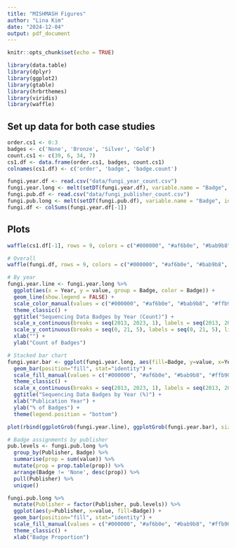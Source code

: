 ```yaml
---
title: "MISHMASH Figures"
author: "Lina Kim"
date: "2024-12-04"
output: pdf_document
---
```


```r
knitr::opts_chunk$set(echo = TRUE)

library(data.table)
library(dplyr)
library(ggplot2)
library(gtable)
library(hrbrthemes)
library(viridis)
library(waffle)
```

## Set up data for both case studies


```r
order.cs1 <- 0:3
badges <- c('None', 'Bronze', 'Silver', 'Gold')
count.cs1 <- c(39, 6, 34, 7)
cs1.df <- data.frame(order.cs1, badges, count.cs1)
colnames(cs1.df) <- c('order', 'badge', 'badge.count')
```

```r
fungi.year.df <- read.csv("data/fungi_year_count.csv")
fungi.year.long <- melt(setDT(fungi.year.df), variable.name = "Badge", id.vars = "Year")
fungi.pub.df <- read.csv("data/fungi_publisher_count.csv")
fungi.pub.long <- melt(setDT(fungi.pub.df), variable.name = "Badge", id.vars = "Publisher")
fungi.df <- colSums(fungi.year.df[-1])
```

## Plots

```r
waffle(cs1.df[-1], rows = 9, colors = c("#000000", "#af6b0e", "#bab9b8", "#ffb900"), legend_pos = "bottom")
```

```r
# Overall
waffle(fungi.df, rows = 9, colors = c("#000000", "#af6b0e", "#bab9b8", "#ffb900"), legend_pos = "bottom")

# By year
fungi.year.line <- fungi.year.long %>% 
  ggplot(aes(x = Year, y = value, group = Badge, color = Badge)) + 
  geom_line(show.legend = FALSE) +
  scale_color_manual(values = c("#000000", "#af6b0e", "#bab9b8", "#ffb900")) +
  theme_classic() + 
  ggtitle("Sequencing Data Badges by Year (Count)") +
  scale_x_continuous(breaks = seq(2013, 2023, 1), labels = seq(2013, 2023, 1)) +
  scale_y_continuous(breaks = seq(0, 21, 5), labels = seq(0, 21, 5), limits = c(0, 21)) +
  xlab("") +
  ylab("Count of Badges")

# Stacked bar chart
fungi.year.bar <- ggplot(fungi.year.long, aes(fill=Badge, y=value, x=Year)) + 
  geom_bar(position="fill", stat="identity") + 
  scale_fill_manual(values = c("#000000", "#af6b0e", "#bab9b8", "#ffb900")) +
  theme_classic() +
  scale_x_continuous(breaks = seq(2013, 2023, 1), labels = seq(2013, 2023, 1)) +
  ggtitle("Sequencing Data Badges by Year (%)") +
  xlab("Publication Year") +
  ylab("% of Badges") +
  theme(legend.position = "bottom")

plot(rbind(ggplotGrob(fungi.year.line), ggplotGrob(fungi.year.bar), size = "last"))

# Badge assignments by publisher
pub.levels <- fungi.pub.long %>%
  group_by(Publisher, Badge) %>%
  summarise(prop = sum(value)) %>%
  mutate(prop = prop.table(prop)) %>%
  arrange(Badge != 'None', desc(prop)) %>%
  pull(Publisher) %>%
  unique()

fungi.pub.long %>% 
  mutate(Publisher = factor(Publisher, pub.levels)) %>% 
  ggplot(aes(y=Publisher, x=value, fill=Badge)) +
  geom_bar(position="fill", stat="identity") +
  scale_fill_manual(values = c("#000000", "#af6b0e", "#bab9b8", "#ffb900")) +
  theme_classic() +
  xlab("Badge Proportion")
```
